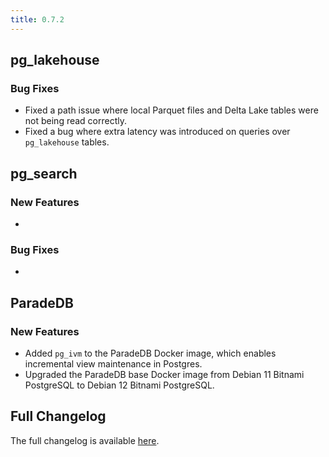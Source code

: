```yaml
---
title: 0.7.2
---
```


## pg_lakehouse

### Bug Fixes

- Fixed a path issue where local Parquet files and Delta Lake tables were not being read correctly.
- Fixed a bug where extra latency was introduced on queries over `pg_lakehouse` tables.

## pg_search

### New Features

-

### Bug Fixes

-

## ParadeDB

### New Features

- Added `pg_ivm` to the ParadeDB Docker image, which enables incremental view maintenance in Postgres.
- Upgraded the ParadeDB base Docker image from Debian 11 Bitnami PostgreSQL to Debian 12 Bitnami PostgreSQL.

## Full Changelog

The full changelog is available [here](https://github.com/paradedb/paradedb/releases/tag/v0.7.2).
